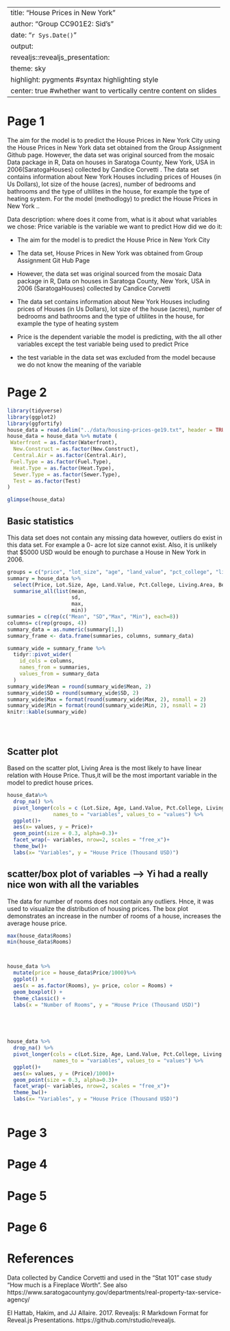 
---
title: "House Prices in New York "
author: "Group CC901E2: Sid's"
date: "`r Sys.Date()`"
output:
  revealjs::revealjs_presentation:
    theme: sky
    highlight: pygments #syntax highlighting style
    center: true #whether want to vertically centre content on slides
---
 



# Page 1


The aim for the model is to predict the House Prices in New York City using the House Prices in New York data set obtained from the Group Assignment Github page. However, the data set was original sourced from the mosaic Data package in R, Data on houses in Saratoga County, New York, USA in 2006(SaratogaHouses) collected by Candice Corvetti . The data set contains information about New York Houses including prices of Houses (in Us Dollars), lot size of the house (acres),  number of bedrooms and bathrooms and the type of ultilites in the house, for example the type of heating system. For the model (methodlogy) to predict the House Prices in New York ..



Data description: where does it come from, what is it about 
what variables we chose: Price variable is the variable we want to predict 
How did we do it: 


- The aim for the model is to predict the House Price in New York City
- The data set, House Prices in New York was  obtained from Group Assignment Git Hub Page
-  However, the data set was original sourced from the mosaic Data package in R, Data on houses in Saratoga County, New York, USA in 2006 (SaratogaHouses) collected by Candice Corvetti
  
- The data set contains information about New York Houses including prices of Houses (in Us Dollars), lot size of the house (acres),  number of bedrooms and bathrooms and the type of ultilites in the house, for example the type of heating system

- Price is the dependent variable the model is predicting, with the all other variables except the test variable being used to predict Price
- the test variable in the data set  was excluded from the model because we do not know the meaning of the  variable

# Page 2




```r

library(tidyverse)
library(ggplot2)
library(ggfortify)
house_data = read.delim("../data/housing-prices-ge19.txt", header = TRUE)
house_data = house_data %>% mutate (
 Waterfront = as.factor(Waterfront), 
  New.Construct = as.factor(New.Construct), 
  Central.Air = as.factor(Central.Air),
 Fuel.Type = as.factor(Fuel.Type),
  Heat.Type = as.factor(Heat.Type),
  Sewer.Type = as.factor(Sewer.Type),
  Test = as.factor(Test)
)

glimpse(house_data)
```

## Basic statistics
This data set does not contain any missing data however, outliers do exist in this data set. For example a 0- acre lot size cannot exist. Also, it is unlikely that $5000 USD would be enough to purchase a House in New York in 2006.

```r
groups = c("price", "lot_size", "age", "land_value", "pct_college", "living_area", "bedrooms", "rooms")
summary = house_data %>%
  select(Price, Lot.Size, Age, Land.Value, Pct.College, Living.Area, Bedrooms, Rooms) %>%
  summarise_all(list(mean,
                     sd,
                     max,
                     min))
summaries = c(rep(c("Mean", "SD","Max", "Min"), each=8))
columns= c(rep(groups, 4))
summary_data = as.numeric(summary[1,])
summary_frame <- data.frame(summaries, columns, summary_data)

summary_wide = summary_frame %>%
  tidyr::pivot_wider(
    id_cols = columns,
    names_from = summaries,
    values_from = summary_data
  )
summary_wide$Mean = round(summary_wide$Mean, 2)  
summary_wide$SD = round(summary_wide$SD, 2)
summary_wide$Max = format(round(summary_wide$Max, 2), nsmall = 2)
summary_wide$Min = format(round(summary_wide$Min, 2), nsmall = 2)
knitr::kable(summary_wide)





```
## Scatter plot
Based on the scatter plot, Living Area is the most likely to have linear relation with House Price. Thus,it will be the most important variable in the model to predict house prices. 
```r
house_data%>%
  drop_na() %>%
  pivot_longer(cols = c (Lot.Size, Age, Land.Value, Pct.College, Living.Area, Bedrooms, Rooms),
               names_to = "variables", values_to = "values") %>%
  ggplot()+
  aes(x= values, y = Price)+
  geom_point(size = 0.3, alpha=0.3)+
  facet_wrap(~ variables, nrow=2, scales = "free_x")+
  theme_bw()+
  labs(x= "Variables", y = "House Price (Thousand USD)")
```
## scatter/box plot of variables --> Yi had a really nice won with all the variables 
The data for number of rooms does not contain any outliers. Hnce, it was used to visualize the distribution of housing prices. The box plot demonstrates an increase in the number of rooms of a house,  increases the average house price.  

```r
max(house_data$Rooms)
min(house_data$Rooms)



house_data %>%
  mutate(price = house_data$Price/1000)%>%
  ggplot() +
  aes(x = as.factor(Rooms), y= price, color = Rooms) +
  geom_boxplot() +
  theme_classic() +
  labs(x = "Number of Rooms", y = "House Price (Thousand USD)")



  


```

```r


house_data %>%
  drop_na() %>%
  pivot_longer(cols = c(Lot.Size, Age, Land.Value, Pct.College, Living.Area, Bedrooms, Rooms),
               names_to = "variables", values_to = "values") %>%
  ggplot()+
  aes(x= values, y = (Price)/1000)+
  geom_point(size = 0.3, alpha=0.3)+
  facet_wrap(~ variables, nrow=2, scales = "free_x")+
  theme_bw()+
  labs(x= "Variables", y = "House Price (Thousand USD)")
  

```
# Page 3



# Page 4


# Page 5



# Page 6



# References
Data collected by Candice Corvetti and used in the "Stat 101" case study "How much is a Fireplace Worth". See also https://www.saratogacountyny.gov/departments/real-property-tax-service-agency/

El Hattab, Hakim, and JJ Allaire. 2017. Revealjs: R Markdown Format for Reveal.js Presentations. https://github.com/rstudio/revealjs.

